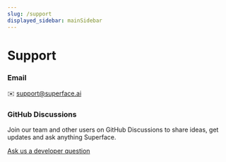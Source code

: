 ```yaml
---
slug: /support
displayed_sidebar: mainSidebar
---
```


# Support

<div className="row padding-bottom--lg">
  <div className="col col--6">
    <div className="card shadow">
      <div className="card__body">
        <h3>Email</h3>
        <p>
          ✉️ <a href="mailto:support@superface.ai">support@superface.ai</a>
        </p>
      </div>
    </div>
  </div>
</div>
<div className="row padding-bottom--lg">
  <div className="col col--6">
    <div className="card shadow">
      <div className="card__body">
        <h3>GitHub Discussions</h3>
        <p>
          Join our team and other users on GitHub Discussions to share ideas,
          get updates and ask anything Superface.
        </p>
      </div>
      <div className="card__footer">
        <a
          href="https://github.com/orgs/superfaceai/discussions"
          className="button button--primary button--block"
        >
          Ask us a developer question
        </a>
      </div>
    </div>
  </div>
</div>
